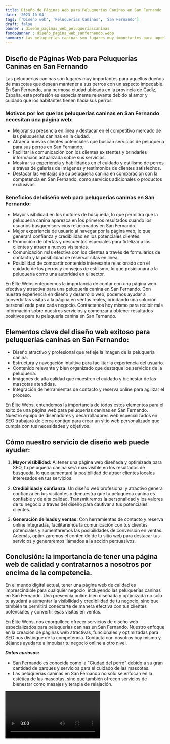 ```yaml
---
title: Diseño de Páginas Web para Peluquerías Caninas en San Fernando
date: '2023-10-04'
tags: ['Diseño web', 'Peluquerías Caninas', 'San Fernando']
draft: false
banner : diseño_paginas_web_peluqueríascaninas
fondoBanner : diseño_pagina_web_sanfernando.webp
summary: Las peluquerías caninas son lugares muy importantes para aquellos dueños de mascotas que desean mantener a sus perros con un aspecto impecable. En San Fernando, una hermosa ciudad ubicada en la provincia de Cádiz, España, esta profesión es especialmente relevante debido al amor y cuidado que los habitantes tienen hacia sus perros.
---
```


## Diseño de Páginas Web para Peluquerías Caninas en San Fernando

Las peluquerías caninas son lugares muy importantes para aquellos dueños de mascotas que desean mantener a sus perros con un aspecto impecable. En San Fernando, una hermosa ciudad ubicada en la provincia de Cádiz, España, esta profesión es especialmente relevante debido al amor y cuidado que los habitantes tienen hacia sus perros.

### Motivos por los que las peluquerías caninas en San Fernando necesitan una página web:

- Mejorar su presencia en línea y destacar en el competitivo mercado de las peluquerías caninas en la ciudad.
- Atraer a nuevos clientes potenciales que buscan servicios de peluquería para sus perros en San Fernando.
- Facilitar la comunicación con los clientes existentes y brindarles información actualizada sobre sus servicios.
- Mostrar su experiencia y habilidades en el cuidado y estilismo de perros a través de galerías de imágenes y testimonios de clientes satisfechos.
- Destacar las ventajas de su peluquería canina en comparación con la competencia en San Fernando, como servicios adicionales o productos exclusivos.

### Beneficios del diseño web para peluquerías caninas en San Fernando:

- Mayor visibilidad en los motores de búsqueda, lo que permitirá que la peluquería canina aparezca en los primeros resultados cuando los usuarios busquen servicios relacionados en San Fernando.
- Mejor experiencia de usuario al navegar por la página web, lo que generará confianza y credibilidad en los potenciales clientes.
- Promoción de ofertas y descuentos especiales para fidelizar a los clientes y atraer a nuevos visitantes.
- Comunicación más efectiva con los clientes a través de formularios de contacto y la posibilidad de reservar citas en línea.
- Posibilidad de compartir contenido interesante relacionado con el cuidado de los perros y consejos de estilismo, lo que posicionará a la peluquería como una autoridad en el sector.

En Élite Webs entendemos la importancia de contar con una página web efectiva y atractiva para una peluquería canina en San Fernando. Con nuestra experiencia en diseño y desarrollo web, podemos ayudar a convertir las visitas a la página en ventas reales, brindando una solución personalizada para cada negocio. Contáctanos hoy mismo para recibir más información sobre nuestros servicios y comenzar a obtener resultados positivos para tu peluquería canina en San Fernando.

<GifSeo />

<Cta />

## Elementos clave del diseño web exitoso para peluquerías caninas en San Fernando:

- Diseño atractivo y profesional que refleje la imagen de la peluquería canina.
- Estructura y navegación intuitiva para facilitar la experiencia del usuario.
- Contenido relevante y bien organizado que destaque los servicios de la peluquería.
- Imágenes de alta calidad que muestren el cuidado y bienestar de las mascotas atendidas.
- Integración de herramientas de contacto y reserva online para agilizar el proceso.

En Élite Webs, entendemos la importancia de todos estos elementos para el éxito de una página web para peluquerías caninas en San Fernando. Nuestro equipo de diseñadores y desarrolladores web especializados en SEO trabajará de cerca contigo para crear un sitio web personalizado que cumpla con tus necesidades y objetivos.

## Cómo nuestro servicio de diseño web puede ayudar:

1. **Mayor visibilidad:** Al tener una página web diseñada y optimizada para SEO, tu peluquería canina será más visible en los resultados de búsqueda, lo que aumentará la posibilidad de atraer clientes locales interesados en tus servicios.

2. **Credibilidad y confianza:** Un diseño web profesional y atractivo genera confianza en tus visitantes y demuestra que tu peluquería canina es confiable y de alta calidad. Transmitiremos la personalidad y los valores de tu negocio a través del diseño para cautivar a tus potenciales clientes.

3. **Generación de leads y ventas:** Con herramientas de contacto y reserva online integradas, facilitaremos la comunicación con tus clientes potenciales y aumentaremos las posibilidades de conversión en ventas. Además, optimizaremos el contenido de tu sitio web para destacar tus servicios y generaremos llamados a la acción persuasivos.

## Conclusión: la importancia de tener una página web de calidad y contratarnos a nosotros por encima de la competencia.

En el mundo digital actual, tener una página web de calidad es imprescindible para cualquier negocio, incluyendo las peluquerías caninas en San Fernando. Una presencia online bien diseñada y optimizada no solo te ayudará a aumentar la visibilidad y credibilidad de tu negocio, sino que también te permitirá conectarte de manera efectiva con tus clientes potenciales y convertir esas visitas en ventas.

En Élite Webs, nos enorgullece ofrecer servicios de diseño web especializados para peluquerías caninas en San Fernando. Nuestro enfoque en la creación de páginas web atractivas, funcionales y optimizadas para SEO nos distingue de la competencia. Contacta con nosotros hoy mismo y déjanos ayudarte a impulsar tu negocio online a otro nivel.

***Datos curiosos:***
- San Fernando es conocida como la "Ciudad del perro" debido a su gran cantidad de parques y servicios para el cuidado de las mascotas.
- Las peluquerías caninas en San Fernando no solo se enfocan en la estética de las mascotas, sino que también ofrecen servicios de bienestar como masajes y terapia de relajación.

<Video />

<CtaBot job='Peluquerías Caninas' city='San Fernando'/>

<Gmaps query='San Fernando+españa+maps' />